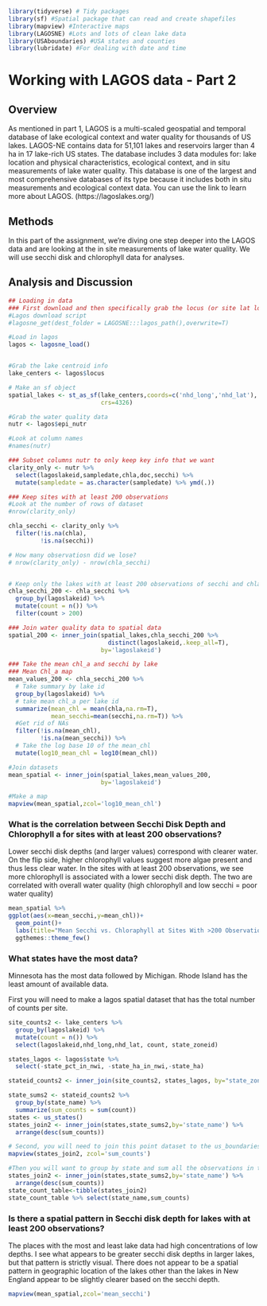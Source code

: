 ```{r setup, include=FALSE}
library(tidyverse) # Tidy packages
library(sf) #Spatial package that can read and create shapefiles 
library(mapview) #Interactive maps
library(LAGOSNE) #Lots and lots of clean lake data
library(USAboundaries) #USA states and counties
library(lubridate) #For dealing with date and time
```
# Working with LAGOS data - Part 2

## Overview
As mentioned in part 1, LAGOS is a multi-scaled geospatial and temporal database of lake ecological context and water quality for thousands of US lakes. LAGOS-NE contains data for 51,101 lakes and reservoirs larger than 4 ha in 17 lake-rich US states. The database includes 3 data modules for: lake location and physical characteristics, ecological context, and in situ measurements of lake water quality. This database is one of the largest and most comprehensive databases of its type because it includes both in situ measurements and ecological context data. You can use the link to learn more about LAGOS. (https://lagoslakes.org/) 

## Methods
In this part of the assignment, we're diving one step deeper into the LAGOS data and are looking at the in site measurements of lake water quality. We will use secchi disk and chlorophyll data for analyses. 

## Analysis and Discussion

```{r data-read, include=FALSE}
## Loading in data
### First download and then specifically grab the locus (or site lat longs)
#Lagos download script
#lagosne_get(dest_folder = LAGOSNE:::lagos_path(),overwrite=T)

#Load in lagos
lagos <- lagosne_load()


#Grab the lake centroid info
lake_centers <- lagos$locus

# Make an sf object 
spatial_lakes <- st_as_sf(lake_centers,coords=c('nhd_long','nhd_lat'),
                          crs=4326)

#Grab the water quality data
nutr <- lagos$epi_nutr

#Look at column names
#names(nutr)
```



```{r, include=FALSE}
### Subset columns nutr to only keep key info that we want
clarity_only <- nutr %>%
  select(lagoslakeid,sampledate,chla,doc,secchi) %>%
  mutate(sampledate = as.character(sampledate) %>% ymd(.))

```


```{r, include=FALSE}
### Keep sites with at least 200 observations 
#Look at the number of rows of dataset
#nrow(clarity_only)

chla_secchi <- clarity_only %>%
  filter(!is.na(chla),
         !is.na(secchi))

# How many observatiosn did we lose?
# nrow(clarity_only) - nrow(chla_secchi)


# Keep only the lakes with at least 200 observations of secchi and chla
chla_secchi_200 <- chla_secchi %>%
  group_by(lagoslakeid) %>%
  mutate(count = n()) %>%
  filter(count > 200)


```



```{r, include=FALSE}
### Join water quality data to spatial data
spatial_200 <- inner_join(spatial_lakes,chla_secchi_200 %>%
                            distinct(lagoslakeid,.keep_all=T),
                          by='lagoslakeid')


```



```{r, echo=FALSE}
### Take the mean chl_a and secchi by lake
### Mean Chl_a map
mean_values_200 <- chla_secchi_200 %>%
  # Take summary by lake id
  group_by(lagoslakeid) %>%
  # take mean chl_a per lake id
  summarize(mean_chl = mean(chla,na.rm=T),
            mean_secchi=mean(secchi,na.rm=T)) %>%
  #Get rid of NAs
  filter(!is.na(mean_chl),
         !is.na(mean_secchi)) %>%
  # Take the log base 10 of the mean_chl
  mutate(log10_mean_chl = log10(mean_chl))

#Join datasets
mean_spatial <- inner_join(spatial_lakes,mean_values_200,
                          by='lagoslakeid') 

#Make a map
mapview(mean_spatial,zcol='log10_mean_chl')
```


### What is the correlation between Secchi Disk Depth and Chlorophyll a for sites with at least 200 observations?

Lower secchi disk depths (and larger values) correspond with clearer water. On the flip side, higher chlorophyll values suggest more algae present and thus less clear water. In the sites with at least 200 observations, we see more chlorophyll is associated with a lower secchi disk depth. The two are correlated with overall water quality (high chlorophyll and low secchi = poor water quality)


```{r, echo=FALSE}
mean_spatial %>%
ggplot(aes(x=mean_secchi,y=mean_chl))+
  geom_point()+
  labs(title="Mean Secchi vs. Chloraphyll at Sites With >200 Observations)",x="Mean Secchi",y="Mean Chloraphyll")+
  ggthemes::theme_few()
```

### What states have the most data? 
Minnesota has the most data followed by Michigan. Rhode Island has the least amount of available data. 

First you will need to make a lagos spatial dataset that has the total number of counts per site.

```{r, echo=FALSE}
site_counts2 <- lake_centers %>%
  group_by(lagoslakeid) %>%
  mutate(count = n()) %>%
  select(lagoslakeid,nhd_long,nhd_lat, count, state_zoneid)

states_lagos <- lagos$state %>%
  select(-state_pct_in_nwi, -state_ha_in_nwi,-state_ha)

stateid_counts2 <- inner_join(site_counts2, states_lagos, by="state_zoneid")

state_sums2 <- stateid_counts2 %>%
  group_by(state_name) %>%
  summarize(sum_counts = sum(count))
states <- us_states()
states_join2 <- inner_join(states,state_sums2,by='state_name') %>% 
  arrange(desc(sum_counts))
```


```{r, echo=FALSE}
# Second, you will need to join this point dataset to the us_boundaries data. 
mapview(states_join2, zcol='sum_counts')
```


```{r, echo=FALSE}
#Then you will want to group by state and sum all the observations in that state and arrange that data from most to least total observations per state. 
states_join2 <- inner_join(states,state_sums2,by='state_name') %>% 
  arrange(desc(sum_counts))
state_count_table<-tibble(states_join2)
state_count_table %>% select(state_name,sum_counts)
```

### Is there a spatial pattern in Secchi disk depth for lakes with at least 200 observations?

The places with the most and least lake data had high concentrations of low depths. I see what appears to be greater secchi disk depths in larger lakes, but that pattern is strictly visual. There does not appear to be a spatial pattern in geographic location of the lakes other than the lakes in New England appear to be slightly clearer based on the secchi depth. 

```{r, echo=FALSE}
mapview(mean_spatial,zcol='mean_secchi')
```


